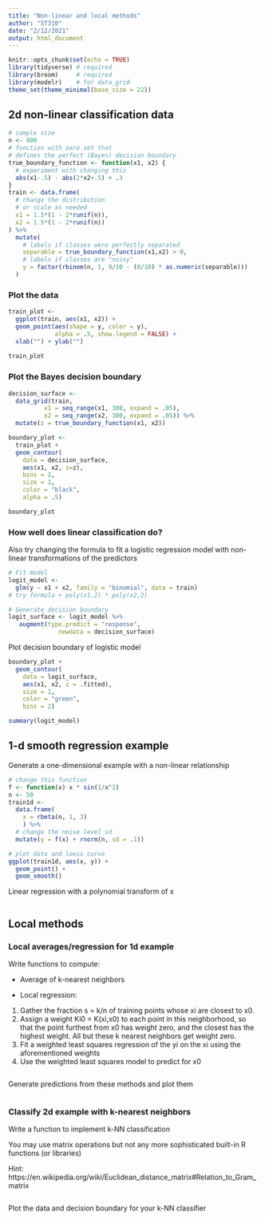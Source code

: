```yaml
---
title: "Non-linear and local methods"
author: "ST310"
date: "2/12/2021"
output: html_document
---
```


```r
knitr::opts_chunk$set(echo = TRUE)
library(tidyverse) # required
library(broom)     # required
library(modelr)    # for data_grid
theme_set(theme_minimal(base_size = 22))
```

## 2d non-linear classification data

```r
# sample size
n <- 800
# function with zero set that
# defines the perfect (Bayes) decision boundary
true_boundary_function <- function(x1, x2) {
  # experiment with changing this
  abs(x1-.5) - abs(2*x2+.5) + .3
}
train <- data.frame(
  # change the distribution
  # or scale as needed
  x1 = 1.5*(1 - 2*runif(n)),
  x2 = 1.5*(1 - 2*runif(n))
) %>% 
  mutate(
    # labels if classes were perfectly separated
    separable = true_boundary_function(x1,x2) > 0,
    # labels if classes are "noisy"
    y = factor(rbinom(n, 1, 9/10 - (8/10) * as.numeric(separable)))
  )
```

### Plot the data

```r
train_plot <-
  ggplot(train, aes(x1, x2)) +
  geom_point(aes(shape = y, color = y),
             alpha = .5, show.legend = FALSE) +
  xlab("") + ylab("")
  
train_plot
```

### Plot the Bayes decision boundary

```r
decision_surface <- 
  data_grid(train,
          x1 = seq_range(x1, 300, expand = .05),
          x2 = seq_range(x2, 300, expand = .05)) %>%
  mutate(z = true_boundary_function(x1, x2))

boundary_plot <-
  train_plot +
  geom_contour(
    data = decision_surface,
    aes(x1, x2, z=z),
    bins = 2,
    size = 1,
    color = "black",
    alpha = .5)

boundary_plot
```

### How well does linear classification do?

Also try changing the formula to fit a logistic regression model with non-linear transformations of the predictors

```r
# Fit model
logit_model <-  
  glm(y ~ x1 + x2, family = "binomial", data = train)
# try formula + poly(x1,2) * poly(x2,2)

# Generate decision boundary
logit_surface <- logit_model %>%
   augment(type.predict = "response",
              newdata = decision_surface)
```

Plot decision boundary of logistic model

```r
boundary_plot +
  geom_contour(
    data = logit_surface,
    aes(x1, x2, z = .fitted),
    size = 1,
    color = "green",
    bins = 2)
```

```r
summary(logit_model)
```

## 1-d smooth regression example

Generate a one-dimensional example with a non-linear relationship

```r
# change this function
f <- function(x) x * sin(1/x^2)
n <- 50
train1d <- 
  data.frame(
    x = rbeta(n, 1, 3)
    ) %>%
  # change the noise level sd
  mutate(y = f(x) + rnorm(n, sd = .1))

# plot data and loess curve
ggplot(train1d, aes(x, y)) + 
  geom_point() +
  geom_smooth()
```

Linear regression with a polynomial transform of x

```r

```


## Local methods


### Local averages/regression for 1d example

Write functions to compute:

- Average of k-nearest neighbors

- Local regression:

1. Gather the fraction s = k/n of training points whose xi are closest
to x0.
2. Assign a weight Ki0 = K(xi,x0) to each point in this neighborhood, so that the point furthest from x0 has weight zero, and the closest has the highest weight. All but these k nearest neighbors get weight zero.
3. Fit a weighted least squares regression of the yi on the xi using the aforementioned weights
4. Use the weighted least squares model to predict for x0

```r

```

Generate predictions from these methods and plot them

```r

```

### Classify 2d example with k-nearest neighbors

Write a function to implement k-NN classification

You may use matrix operations but not any more sophisticated built-in R functions (or libraries)

Hint: https://en.wikipedia.org/wiki/Euclidean_distance_matrix#Relation_to_Gram_matrix

```r

```

Plot the data and decision boundary for your k-NN classifier

```r

```


